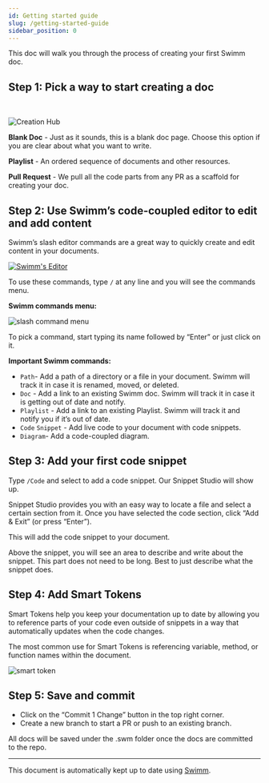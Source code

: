 ```yaml
---
id: Getting started guide
slug: /getting-started-guide
sidebar_position: 0
---
```



This doc will walk you through the process of creating your first Swimm doc.

## Step 1: Pick a way to start creating a doc

<br />

![Creation Hub](../../static/img/create_first_doc.png)

**Blank Doc** - Just as it sounds, this is a blank doc page. Choose this option if you are clear about what you want to write.

**Playlist** - An ordered sequence of documents and other resources.

<!-- vale Swimm.WordList = NO -->

**Pull Request** - We pull all the code parts from any PR as a scaffold for creating your doc.

<!-- vale Swimm.WordList = YES -->

## Step 2: Use Swimm’s code-coupled editor to edit and add content

Swimm’s slash editor commands are a great way to quickly create and edit content in your documents.

[![Swimm's Editor](../../static/img/editor_commands.jpg)](https://youtu.be/RVo1YPqElJg)

To use these commands, type `/` at any line and you will see the commands menu.

**Swimm commands menu:**

![slash command menu](../../static/img/slash-command-menu.png)

To pick a command, start typing its name followed by “Enter” or just click on it.

**Important Swimm commands:**

- `Path`\- Add a path of a directory or a file in your document. Swimm will track it in case it is renamed, moved, or deleted.
- `Doc` - Add a link to an existing Swimm doc. Swimm will track it in case it is getting out of date and notify.
- `Playlist` - Add a link to an existing Playlist. Swimm will track it and notify you if it’s out of date.
- `Code` `Snippet` - Add live code to your document with code snippets.
- `Diagram`\- Add a code-coupled diagram.

## Step 3: Add your first code snippet

Type `/Code` and select to add a code snippet. Our Snippet Studio will show up.

Snippet Studio provides you with an easy way to locate a file and select a certain section from it. Once you have selected the code section, click “Add & Exit” (or press “Enter”).

This will add the code snippet to your document.

Above the snippet, you will see an area to describe and write about the snippet. This part does not need to be long. Best to just describe what the snippet does.

## Step 4: Add Smart Tokens

Smart Tokens help you keep your documentation up to date by allowing you to reference parts of your code even outside of snippets in a way that automatically updates when the code changes.

The most common use for Smart Tokens is referencing variable, method, or function names within the document.

<!-- vale Swimm.WordList = NO -->

![smart token](../../static/img/smart-token.png)

<!-- vale Swimm.WordList = YES -->

## Step 5: Save and commit

- Click on the “Commit 1 Change” button in the top right corner.
- Create a new branch to start a PR or push to an existing branch.

All docs will be saved under the .swm folder once the docs are committed to the repo.

---

This document is automatically kept up to date using [Swimm](https://swimm.io).

